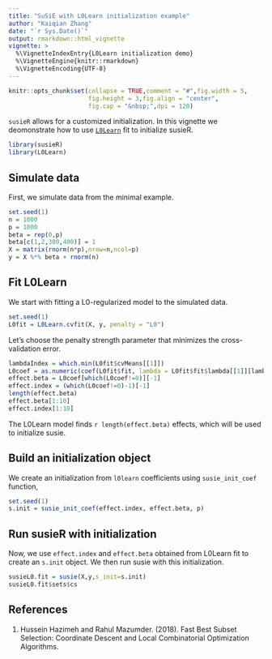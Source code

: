 ```yaml
---
title: "SuSiE with L0Learn initialization example"
author: "Kaiqian Zhang"
date: "`r Sys.Date()`"
output: rmarkdown::html_vignette
vignette: >
  %\VignetteIndexEntry{L0Learn initialization demo}
  %\VignetteEngine{knitr::rmarkdown}
  %\VignetteEncoding{UTF-8}
---
```


```r
knitr::opts_chunk$set(collapse = TRUE,comment = "#",fig.width = 5,
                      fig.height = 3,fig.align = "center",
                      fig.cap = "&nbsp;",dpi = 120)
```

`susieR` allows for a customized initialization. In this vignette we
deomonstrate how to use
[`L0Learn`](https://github.com/hazimehh/L0Learn) fit to initialize
susieR.

```r
library(susieR)
library(L0Learn)
```

## Simulate data

First, we simulate data from the minimal example.

```r
set.seed(1)
n = 1000
p = 1000
beta = rep(0,p)
beta[c(1,2,300,400)] = 1
X = matrix(rnorm(n*p),nrow=n,ncol=p)
y = X %*% beta + rnorm(n)
```

## Fit L0Learn 

We start with fitting a L0-regularized model to the simulated data. 

```r
set.seed(1)
L0fit = L0Learn.cvfit(X, y, penalty = "L0")
```

Let's choose the penalty strength parameter that minimizes the
cross-validation error.

```r
lambdaIndex = which.min(L0fit$cvMeans[[1]]) 
L0coef = as.numeric(coef(L0fit$fit, lambda = L0fit$fit$lambda[[1]][lambdaIndex]))
effect.beta = L0coef[which(L0coef!=0)][-1]
effect.index = (which(L0coef!=0)-1)[-1] 
length(effect.beta)
effect.beta[1:10]
effect.index[1:10]
```

The L0Learn model finds `r length(effect.beta)` effects, which will be
used to initialize susie.

## Build an initialization object

We create an initialization from `l0learn` coefficients using
`susie_init_coef` function,

```r
set.seed(1)
s.init = susie_init_coef(effect.index, effect.beta, p)
```

## Run susieR with initialization

Now, we use `effect.index` and `effect.beta` obtained from L0Learn fit
to create an `s.init` object. We then run susie with this
initialization.

```r
susieL0.fit = susie(X,y,s_init=s.init)
susieL0.fit$sets$cs
```

## References

1. Hussein Hazimeh and Rahul Mazumder. (2018). Fast Best Subset
Selection: Coordinate Descent and Local Combinatorial Optimization
Algorithms.
